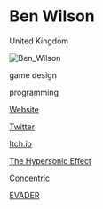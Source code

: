 # Ben Wilson

<Location>

United Kingdom

</Location>

![Ben_Wilson](./directory_images/Ben_Wilson_v1.webp)

<Skills>

game design

programming

</Skills>

<Personal>

[Website](http://www.zerofifty.one)

[Twitter](https://twitter.com/zerofiftyone_)

[Itch.io](https://zerofiftyone.itch.io)

</Personal>



<Games>

[The Hypersonic Effect](https://zerofiftyone.itch.io/hypersonic)

[Concentric](https://zerofiftyone.itch.io/concentric)

[EVADER](https://zerofiftyone.itch.io/evader)

</Games>
